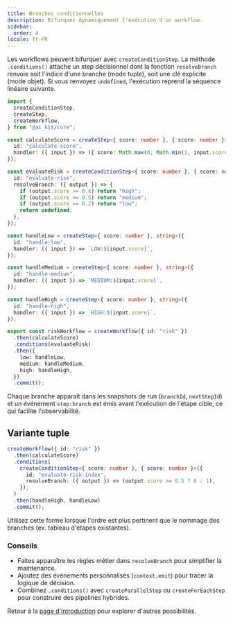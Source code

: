 ```yaml
---
title: Branches conditionnelles
description: Bifurquez dynamiquement l'exécution d'un workflow.
sidebar:
  order: 4
locale: fr-FR
---
```


Les workflows peuvent bifurquer avec `createConditionStep`. La méthode `.conditions()` attache un step décisionnel dont la fonction `resolveBranch` renvoie soit l'indice d'une branche (mode tuple), soit une clé explicite (mode objet). Si vous renvoyez `undefined`, l'exécution reprend la séquence linéaire suivante.

```ts
import {
  createConditionStep,
  createStep,
  createWorkflow,
} from "@ai_kit/core";

const calculateScore = createStep<{ score: number }, { score: number }>({
  id: "calculate-score",
  handler: ({ input }) => ({ score: Math.max(0, Math.min(1, input.score)) }),
});

const evaluateRisk = createConditionStep<{ score: number }, { score: number }>({
  id: "evaluate-risk",
  resolveBranch: ({ output }) => {
    if (output.score >= 0.8) return "high";
    if (output.score >= 0.5) return "medium";
    if (output.score >= 0.2) return "low";
    return undefined;
  },
});

const handleLow = createStep<{ score: number }, string>({
  id: "handle-low",
  handler: ({ input }) => `LOW:${input.score}`,
});

const handleMedium = createStep<{ score: number }, string>({
  id: "handle-medium",
  handler: ({ input }) => `MEDIUM:${input.score}`,
});

const handleHigh = createStep<{ score: number }, string>({
  id: "handle-high",
  handler: ({ input }) => `HIGH:${input.score}`,
});

export const riskWorkflow = createWorkflow({ id: "risk" })
  .then(calculateScore)
  .conditions(evaluateRisk)
  .then({
    low: handleLow,
    medium: handleMedium,
    high: handleHigh,
  })
  .commit();
```

Chaque branche apparaît dans les snapshots de run (`branchId`, `nextStepId`) et un événement `step:branch` est émis avant l'exécution de l'étape cible, ce qui facilite l'observabilité.

## Variante tuple

```ts
createWorkflow({ id: "risk" })
  .then(calculateScore)
  .conditions(
    createConditionStep<{ score: number }, { score: number }>({
      id: "evaluate-risk-index",
      resolveBranch: ({ output }) => (output.score >= 0.5 ? 0 : 1),
    }),
  )
  .then(handleHigh, handleLow)
  .commit();
```

Utilisez cette forme lorsque l'ordre est plus pertinent que le nommage des branches (ex. tableau d'étapes existantes).

### Conseils

- Faites apparaître les règles métier dans `resolveBranch` pour simplifier la maintenance.
- Ajoutez des événements personnalisés (`context.emit`) pour tracer la logique de décision.
- Combinez `.conditions()` avec `createParallelStep` ou `createForEachStep` pour construire des pipelines hybrides.

Retour à la [page d'introduction](./) pour explorer d'autres possibilités.
